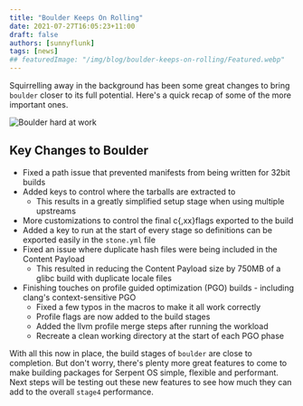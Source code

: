 ```yaml
---
title: "Boulder Keeps On Rolling"
date: 2021-07-27T16:05:23+11:00
draft: false
authors: [sunnyflunk]
tags: [news]
## featuredImage: "/img/blog/boulder-keeps-on-rolling/Featured.webp"
---
```


Squirrelling away in the background has been some great changes to bring `boulder` closer to its full potential. Here's
a quick recap of some of the more important ones.

<more></more>

![Boulder hard at work](./Featured.webp)

## Key Changes to Boulder

 - Fixed a path issue that prevented manifests from being written for 32bit builds
 - Added keys to control where the tarballs are extracted to
   - This results in a greatly simplified setup stage when using multiple upstreams
 - More customizations to control the final c\{,xx\}flags exported to the build
 - Added a key to run at the start of every stage so definitions can be exported easily in the `stone.yml` file
 - Fixed an issue where duplicate hash files were being included in the Content Payload
   - This resulted in reducing the Content Payload size by 750MB of a glibc build with duplicate locale files
 - Finishing touches on profile guided optimization (PGO) builds - including clang's context-sensitive PGO
   - Fixed a few typos in the macros to make it all work correctly
   - Profile flags are now added to the build stages
   - Added the llvm profile merge steps after running the workload
   - Recreate a clean working directory at the start of each PGO phase

With all this now in place, the build stages of `boulder` are close to completion. But don't worry, there's plenty more
great features to come to make building packages for Serpent OS simple, flexible and performant. Next steps will be testing
out these new features to see how much they can add to the overall `stage4` performance.
